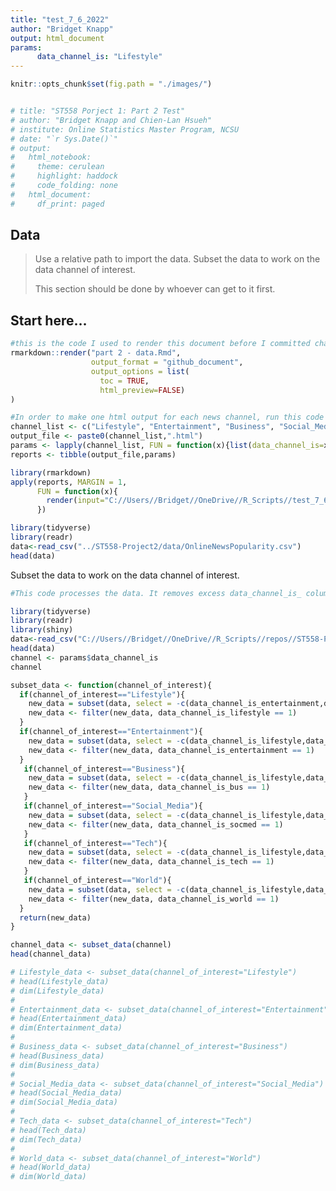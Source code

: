 ```yaml
---
title: "test_7_6_2022"
author: "Bridget Knapp"
output: html_document
params:
      data_channel_is: "Lifestyle"
---
```


```r
knitr::opts_chunk$set(fig.path = "./images/")


# title: "ST558 Porject 1: Part 2 Test"
# author: "Bridget Knapp and Chien-Lan Hsueh"
# institute: Online Statistics Master Program, NCSU
# date: "`r Sys.Date()`"
# output:
#   html_notebook:
#     theme: cerulean
#     highlight: haddock
#     code_folding: none
#   html_document:
#     df_print: paged

```


## Data

> Use a relative path to import the data. Subset the data to work on the data channel of interest.
>
> This section should be done by whoever can get to it first.


## Start here...

```r
#this is the code I used to render this document before I committed changes to the repository
rmarkdown::render("part 2 - data.Rmd",
                  output_format = "github_document",
                  output_options = list(
                    toc = TRUE,
                    html_preview=FALSE) 
)

```

```r
#In order to make one html output for each news channel, run this code in the console first
channel_list <- c("Lifestyle", "Entertainment", "Business", "Social_Media", "Tech", "World")
output_file <- paste0(channel_list,".html")
params <- lapply(channel_list, FUN = function(x){list(data_channel_is=x)})
reports <- tibble(output_file,params)

library(rmarkdown)
apply(reports, MARGIN = 1,
      FUN = function(x){
        render(input="C://Users//Bridget//OneDrive//R_Scripts//test_7_6_2022.Rmd",output_file = x[[1]], params = x[[2]])
      })
```


```r
library(tidyverse)
library(readr)
data<-read_csv("../ST558-Project2/data/OnlineNewsPopularity.csv")
head(data)
```

Subset the data to work on the data channel of interest.

```r
#This code processes the data. It removes excess data_channel_is_ columns and filters the column we want so that it only includes values of 1. For example, if you want the "Lifestyle" data, this function will remove the other data channel columns (Entertainment, Business, Social Media, Tech, and World) and filter it so that it only includes data where data_channel_is_lifestyle == 1.

library(tidyverse)
library(readr)
library(shiny)
data<-read_csv("C://Users//Bridget//OneDrive//R_Scripts//repos//ST558-Project2//data//OnlineNewsPopularity.csv")
head(data)
channel <- params$data_channel_is
channel

subset_data <- function(channel_of_interest){
  if(channel_of_interest=="Lifestyle"){
    new_data = subset(data, select = -c(data_channel_is_entertainment,data_channel_is_bus,data_channel_is_socmed,data_channel_is_tech,data_channel_is_world))
    new_data <- filter(new_data, data_channel_is_lifestyle == 1)
  }
  if(channel_of_interest=="Entertainment"){
    new_data = subset(data, select = -c(data_channel_is_lifestyle,data_channel_is_bus,data_channel_is_socmed,data_channel_is_tech,data_channel_is_world) )
    new_data <- filter(new_data, data_channel_is_entertainment == 1)
  }
   if(channel_of_interest=="Business"){
    new_data = subset(data, select = -c(data_channel_is_lifestyle,data_channel_is_entertainment,data_channel_is_socmed,data_channel_is_tech,data_channel_is_world) )
    new_data <- filter(new_data, data_channel_is_bus == 1)
   }
   if(channel_of_interest=="Social_Media"){
    new_data = subset(data, select = -c(data_channel_is_lifestyle,data_channel_is_entertainment,data_channel_is_bus,data_channel_is_tech,data_channel_is_world) )
    new_data <- filter(new_data, data_channel_is_socmed == 1)
   }
   if(channel_of_interest=="Tech"){
    new_data = subset(data, select = -c(data_channel_is_lifestyle,data_channel_is_entertainment,data_channel_is_bus,data_channel_is_socmed,data_channel_is_world) )
    new_data <- filter(new_data, data_channel_is_tech == 1)
   }
   if(channel_of_interest=="World"){
    new_data = subset(data, select = -c(data_channel_is_lifestyle,data_channel_is_entertainment,data_channel_is_bus,data_channel_is_socmed,data_channel_is_tech) )
    new_data <- filter(new_data, data_channel_is_world == 1)
  }
  return(new_data)
}

channel_data <- subset_data(channel)
head(channel_data)

# Lifestyle_data <- subset_data(channel_of_interest="Lifestyle")
# head(Lifestyle_data)
# dim(Lifestyle_data)
# 
# Entertainment_data <- subset_data(channel_of_interest="Entertainment")
# head(Entertainment_data)
# dim(Entertainment_data)
# 
# Business_data <- subset_data(channel_of_interest="Business")
# head(Business_data)
# dim(Business_data)
# 
# Social_Media_data <- subset_data(channel_of_interest="Social_Media")
# head(Social_Media_data)
# dim(Social_Media_data)
# 
# Tech_data <- subset_data(channel_of_interest="Tech")
# head(Tech_data)
# dim(Tech_data)
# 
# World_data <- subset_data(channel_of_interest="World")
# head(World_data)
# dim(World_data)

```
